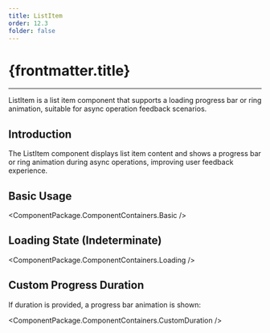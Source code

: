 ```yaml
---
title: ListItem
order: 12.3
folder: false
---
```


# {frontmatter.title}
---

ListItem is a list item component that supports a loading progress bar or ring animation, suitable for async operation feedback scenarios.

## Introduction

The ListItem component displays list item content and shows a progress bar or ring animation during async operations, improving user feedback experience.

## Basic Usage

<ComponentPackage.ComponentContainers.Basic />

## Loading State (Indeterminate)

<ComponentPackage.ComponentContainers.Loading />

## Custom Progress Duration

If duration is provided, a progress bar animation is shown:

<ComponentPackage.ComponentContainers.CustomDuration />
